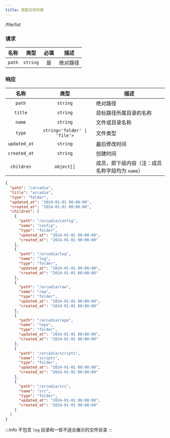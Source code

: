 ```yaml
---
title: 获取文件列表
---
```


<GET>/file/list</GET>

### 请求

<APITable>

| 名称 | 类型 | 必填 | 描述 |
| :-: | :-: | :-: | --- |
| `path` | `string` | 是 | 绝对路径 |

</APITable>

### 响应

<APITable>

| 名称 | 类型 | 描述 |
| :-: | :-: | --- |
| `path` | `string` | 绝对路径 |
| `title` | `string` | 目标路径所属目录的名称 |
| `name` | `string` | 文件或目录名称 |
| `type` | `string<'folder' \| 'file'>` | 文件类型  |
| `updated_at` | `string` | 最后修改时间 |
| `created_at` | `string` | 创建时间 |
| `children` | `object[]` | 成员，即下级内容（注：成员名称字段均为 `name`） |

</APITable>

```json title="示例"
{
  "path": "/arcadia",
  "title": "arcadia",
  "type": "folder",
  "updated_at": "2024-01-01 00:00:00",
  "created_at": "2024-01-01 00:00:00",
  "children": [
    {
      "path": "/arcadia/config",
      "name": "config",
      "type": "folder",
      "updated_at": "2024-01-01 00:00:00",
      "created_at": "2024-01-01 00:00:00"
    },
    {
      "path": "/arcadia/log",
      "name": "log",
      "type": "folder",
      "updated_at": "2024-01-01 00:00:00",
      "created_at": "2024-01-01 00:00:00"
    },
    {
      "path": "/arcadia/raw",
      "name": "raw",
      "type": "folder",
      "updated_at": "2024-01-01 00:00:00",
      "created_at": "2024-01-01 00:00:00"
    },
    {
      "path": "/arcadia/repo",
      "name": "repo",
      "type": "folder",
      "updated_at": "2024-01-01 00:00:00",
      "created_at": "2024-01-01 00:00:00"
    },
    {
      "path": "/arcadia/scripts",
      "name": "scripts",
      "type": "folder",
      "updated_at": "2024-01-01 00:00:00",
      "created_at": "2024-01-01 00:00:00"
    },
    {
      "path": "/arcadia/src",
      "name": "src",
      "type": "folder",
      "updated_at": "2024-01-01 00:00:00",
      "created_at": "2024-01-01 00:00:00"
    }
  ]
}
```

:::info 不包含 `log` 目录和一些不适合展示的文件目录
:::
